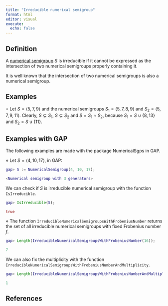 ```yaml
---
title: "Irreducible numerical semigroup"
format: html
editor: visual
execute: 
  echo: false
---
```


## Definition

A [numerical semigroup](./Basic-concepts/Numerical-semigroup.qmd) $S$ is irreducible if it cannot be expressed as the intersection of two numerical semigroups properly containing it.

It is well known that the intersection of two numerical semigroups is also a numerical semigroup.

## Examples

$\circ$ Let $S = \langle 5, 7, 9 \rangle$ and the numerical semigroups $S_1 = \langle 5, 7, 8, 9 \rangle$ and $S_2 = \langle 5, 7, 9, 11 \rangle$. Clearly, $S \subsetneq S_1$, $S \subsetneq S_2$ and $S = S_1 \cap S_2$, because $S_1 = S \cup \{8, 13\}$ and $S_2 = S \cup \{11\}$.

## Examples with GAP

The following examples are made with the package NumericalSgps in GAP.

$\diamond$ Let $S = \langle 4, 10, 17 \rangle$, in GAP:

```GAP
gap> S := NumericalSemigroup(4, 10, 17);

<Numerical semigroup with 3 generators>

```

We can check if $S$ is irreducible numerical semigroup with the function `IsIrreducible`.

```GAP
gap> IsIrreducible(S);

true


```

$\diamond$ The function `IrreducibleNumericalSemigroupsWithFrobeniusNumber` returns the set of all irreducible numerical semigroups with fixed Frobenius number $f$.

```GAP
gap> Length(IrreducibleNumericalSemigroupsWithFrobeniusNumber(16));

7

```

We can also fix the multiplicity with the function `IrreducibleNumericalSemigroupsWithFrobeniusNumberAndMultiplicity`.

```GAP
gap> Length(IrreducibleNumericalSemigroupsWithFrobeniusNumberAndMultiplicity(16, 3));

1

```

## References
